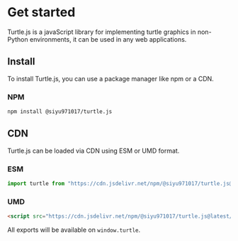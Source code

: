 # Get started

Turtle.js is a javaScript library for implementing turtle graphics in non-Python environments, it can be used in any web applications.

## Install

To install Turtle.js, you can use a package manager like npm or a CDN.

### NPM
```bash copy
npm install @siyu971017/turtle.js
```

## CDN

Turtle.js can be loaded via CDN using ESM or UMD format.

### ESM
```js copy
import turtle from "https://cdn.jsdelivr.net/npm/@siyu971017/turtle.js@latest/+esm";
```

### UMD
```html copy
<script src="https://cdn.jsdelivr.net/npm/@siyu971017/turtle.js@latest/dist/turtle.umd.min.js"></script>
```
All exports will be available on `window.turtle`.